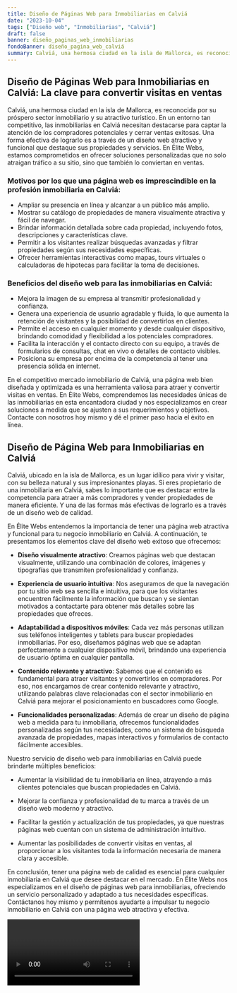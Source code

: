 ```yaml
---
title: Diseño de Páginas Web para Inmobiliarias en Calviá
date: "2023-10-04"
tags: ["Diseño web", "Inmobiliarias", "Calviá"]
draft: false
banner: diseño_paginas_web_inmobiliarias
fondoBanner: diseño_pagina_web_calviá
summary: Calviá, una hermosa ciudad en la isla de Mallorca, es reconocida por su próspero sector inmobiliario y su atractivo turístico. En un entorno tan competitivo, las inmobiliarias en Calviá necesitan destacarse para captar la atención de los compradores potenciales y cerrar ventas exitosas. Una forma efectiva de lograrlo es a través de un diseño web atractivo y funcional que destaque sus propiedades y servicios. En Élite Webs, estamos comprometidos en ofrecer soluciones personalizadas que no solo atraigan tráfico a su sitio, sino que también lo conviertan en ventas.
---
```



## Diseño de Páginas Web para Inmobiliarias en Calviá: La clave para convertir visitas en ventas

Calviá, una hermosa ciudad en la isla de Mallorca, es reconocida por su próspero sector inmobiliario y su atractivo turístico. En un entorno tan competitivo, las inmobiliarias en Calviá necesitan destacarse para captar la atención de los compradores potenciales y cerrar ventas exitosas. Una forma efectiva de lograrlo es a través de un diseño web atractivo y funcional que destaque sus propiedades y servicios. En Élite Webs, estamos comprometidos en ofrecer soluciones personalizadas que no solo atraigan tráfico a su sitio, sino que también lo conviertan en ventas.

### Motivos por los que una página web es imprescindible en la profesión inmobiliaria en Calviá:

- Ampliar su presencia en línea y alcanzar a un público más amplio.
- Mostrar su catálogo de propiedades de manera visualmente atractiva y fácil de navegar.
- Brindar información detallada sobre cada propiedad, incluyendo fotos, descripciones y características clave.
- Permitir a los visitantes realizar búsquedas avanzadas y filtrar propiedades según sus necesidades específicas.
- Ofrecer herramientas interactivas como mapas, tours virtuales o calculadoras de hipotecas para facilitar la toma de decisiones.

### Beneficios del diseño web para las inmobiliarias en Calviá:

- Mejora la imagen de su empresa al transmitir profesionalidad y confianza.
- Genera una experiencia de usuario agradable y fluida, lo que aumenta la retención de visitantes y la posibilidad de convertirlos en clientes.
- Permite el acceso en cualquier momento y desde cualquier dispositivo, brindando comodidad y flexibilidad a los potenciales compradores.
- Facilita la interacción y el contacto directo con su equipo, a través de formularios de consultas, chat en vivo o detalles de contacto visibles.
- Posiciona su empresa por encima de la competencia al tener una presencia sólida en internet.

En el competitivo mercado inmobiliario de Calviá, una página web bien diseñada y optimizada es una herramienta valiosa para atraer y convertir visitas en ventas. En Élite Webs, comprendemos las necesidades únicas de las inmobiliarias en esta encantadora ciudad y nos especializamos en crear soluciones a medida que se ajusten a sus requerimientos y objetivos. Contacte con nosotros hoy mismo y dé el primer paso hacia el éxito en línea.

<GifSeo />

<Cta />

## Diseño de Página Web para Inmobiliarias en Calviá

Calviá, ubicado en la isla de Mallorca, es un lugar idílico para vivir y visitar, con su belleza natural y sus impresionantes playas. Si eres propietario de una inmobiliaria en Calviá, sabes lo importante que es destacar entre la competencia para atraer a más compradores y vender propiedades de manera eficiente. Y una de las formas más efectivas de lograrlo es a través de un diseño web de calidad.

En Élite Webs entendemos la importancia de tener una página web atractiva y funcional para tu negocio inmobiliario en Calviá. A continuación, te presentamos los elementos clave del diseño web exitoso que ofrecemos:

- **Diseño visualmente atractivo**: Creamos páginas web que destacan visualmente, utilizando una combinación de colores, imágenes y tipografías que transmiten profesionalidad y confianza.

- **Experiencia de usuario intuitiva**: Nos aseguramos de que la navegación por tu sitio web sea sencilla e intuitiva, para que los visitantes encuentren fácilmente la información que buscan y se sientan motivados a contactarte para obtener más detalles sobre las propiedades que ofreces.

- **Adaptabilidad a dispositivos móviles**: Cada vez más personas utilizan sus teléfonos inteligentes y tablets para buscar propiedades inmobiliarias. Por eso, diseñamos páginas web que se adaptan perfectamente a cualquier dispositivo móvil, brindando una experiencia de usuario óptima en cualquier pantalla.

- **Contenido relevante y atractivo**: Sabemos que el contenido es fundamental para atraer visitantes y convertirlos en compradores. Por eso, nos encargamos de crear contenido relevante y atractivo, utilizando palabras clave relacionadas con el sector inmobiliario en Calviá para mejorar el posicionamiento en buscadores como Google.

- **Funcionalidades personalizadas**: Además de crear un diseño de página web a medida para tu inmobiliaria, ofrecemos funcionalidades personalizadas según tus necesidades, como un sistema de búsqueda avanzada de propiedades, mapas interactivos y formularios de contacto fácilmente accesibles.

Nuestro servicio de diseño web para inmobiliarias en Calviá puede brindarte múltiples beneficios:

- Aumentar la visibilidad de tu inmobiliaria en línea, atrayendo a más clientes potenciales que buscan propiedades en Calviá.

- Mejorar la confianza y profesionalidad de tu marca a través de un diseño web moderno y atractivo.

- Facilitar la gestión y actualización de tus propiedades, ya que nuestras páginas web cuentan con un sistema de administración intuitivo.

- Aumentar las posibilidades de convertir visitas en ventas, al proporcionar a los visitantes toda la información necesaria de manera clara y accesible.

En conclusión, tener una página web de calidad es esencial para cualquier inmobiliaria en Calviá que desee destacar en el mercado. En Élite Webs nos especializamos en el diseño de páginas web para inmobiliarias, ofreciendo un servicio personalizado y adaptado a tus necesidades específicas. Contáctanos hoy mismo y permítenos ayudarte a impulsar tu negocio inmobiliario en Calviá con una página web atractiva y efectiva.

<Video />

<CtaBot job="Inmobiliarias" city="Calviá" />

<Gmaps query="Calviá+españa+maps" />
